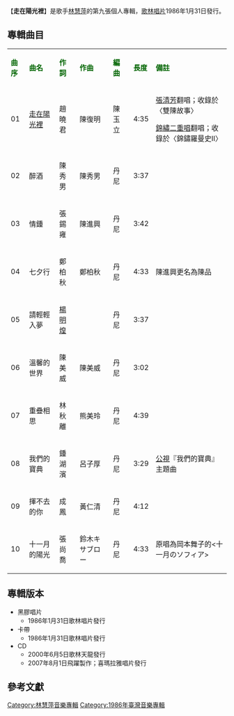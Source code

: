 {{Infobox album <!-- See Wikipedia:WikiProject_Albums -->
| name       = 走在陽光裡
| type       = 專輯
| artist     = [[林慧萍|林慧萍]]
| cover      = 
| released   = 1986年1月31日
| genre      = [[國語流行音樂|國語流行音樂]]
| length     = 40分05秒
| label      = [[歌林唱片|歌林唱片]]
<!-- 未知參數 | number     = KLQA-1309 -->
| producer   = [[楊明煌|楊明煌]]
| prev_title = [[我真的可以擁有|我真的可以擁有]]
| prev_year  = 1985 <!-- 8月 -->
| next_title = [[流行金曲-林慧萍專輯〈一〉|流行金曲-林慧萍專輯〈一〉]]
| next_year  = 1986 <!-- 1月 -->
}}
【'''走在陽光裡'''】是歌手[[林慧萍|林慧萍]]的第九張個人專輯，[[歌林唱片|歌林唱片]]1986年1月31日發行。


==專輯曲目==
{| class="wikitable"
|-
| <font color=darkgreen>'''曲序'''</font> || <font color=darkgreen>'''曲名'''</font> || <font color=darkgreen>'''作詞'''</font> || <font color=darkgreen>'''作曲'''</font> || <font color=darkgreen>'''編曲'''</font>|| <font color=darkgreen>'''長度'''</font>  || <font color=darkgreen>'''備註'''</font>
|-
| 01 || [[走在陽光裡|走在陽光裡]] || 趙曉君 || 陳復明 || 陳玉立 || 4:35 || [[張清芳|張清芳]]翻唱；收錄於〈雙陳故事〉

[[錦繡二重唱|錦繡二重唱]]翻唱；收錄於〈錦鏽羅曼史II〉
|-
| 02 || 醉酒 || 陳秀男 || 陳秀男  || 丹尼 || 3:37 || 
|-
| 03 || 情鍾 || 張錫雍 || 陳進興 || 丹尼 || 3:42 || 
|-
| 04 || 七夕行 || 鄭柏秋 || 鄭柏秋 || 丹尼 || 4:33 || 陳進興更名為陳品
|-
| 05 || 請輕輕入夢 || [[楊明煌|楊明煌]] ||  || 丹尼 || 3:37 ||
|-
| 06 || 溫馨的世界 || 陳美威 || 陳美威 || 丹尼 || 3:02 ||  
|-
| 07 || 重疊相思 || 林秋離 || 熊美玲 || 丹尼 || 4:39 || 
|-
| 08 || 我們的寶典 || 鍾湖濱 || 呂子厚 || 丹尼 || 3:29 || [[公視|公視]]『我們的寶典』主題曲
|-
| 09 || 揮不去的你 || 成鳳 || 黃仁清 || 丹尼 || 4:12 || 
|-
| 10 || 十一月的陽光 || 張尚喬 || 鈴木キサブロー || 丹尼 || 4:33 ||原唱為岡本舞子的<十一月のソフィア>
|}

== 專輯版本 ==
*黑膠唱片
**1986年1月31日歌林唱片發行
*卡帶
**1986年1月31日歌林唱片發行
*CD
**2000年6月5日歌林天龍發行
**2007年8月1日飛躍製作；喜瑪拉雅唱片發行


==參考文獻==
{{reflist}}

[[Category:林慧萍音樂專輯|Category:林慧萍音樂專輯]]
[[Category:1986年臺灣音樂專輯|Category:1986年臺灣音樂專輯]]